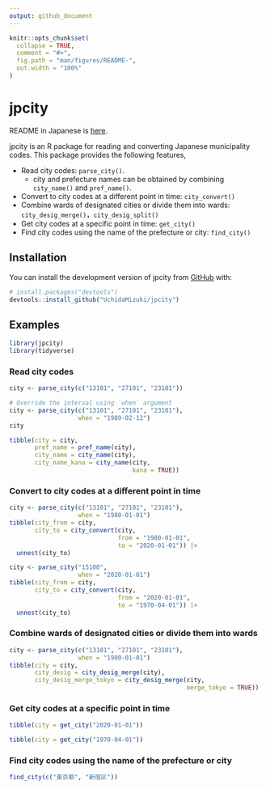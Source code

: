 ```yaml
---
output: github_document
---
```


<!-- README.md is generated from README.Rmd. Please edit that file -->

```r
knitr::opts_chunk$set(
  collapse = TRUE,
  comment = "#>",
  fig.path = "man/figures/README-",
  out.width = "100%"
)
```

# jpcity

<!-- badges: start -->
<!-- badges: end -->

README in Japanese is [here](https://github.com/UchidaMizuki/jpcity/blob/main/README-ja.md).

jpcity is an R package for reading and converting Japanese municipality codes.
This package provides the following features,

- Read city codes: `parse_city()`.
  - city and prefecture names can be obtained by combining `city_name()` and `pref_name()`.
- Convert to city codes at a different point in time: `city_convert()`
- Combine wards of designated cities or divide them into wards: `city_desig_merge()`，`city_desig_split()`
- Get city codes at a specific point in time: `get_city()`
- Find city codes using the name of the prefecture or city: `find_city()`

## Installation

You can install the development version of jpcity from [GitHub](https://github.com/) with:

``` r
# install.packages("devtools")
devtools::install_github("UchidaMizuki/jpcity")
```

## Examples

```r
library(jpcity)
library(tidyverse)
```

### Read city codes

```r
city <- parse_city(c("13101", "27101", "23101"))

# Override the interval using `when` argument
city <- parse_city(c("13101", "27101", "23101"),
                   when = "1989-02-12")
city

tibble(city = city,
       pref_name = pref_name(city),
       city_name = city_name(city),
       city_name_kana = city_name(city,
                                  kana = TRUE))
```

### Convert to city codes at a different point in time

```r
city <- parse_city(c("13101", "27101", "23101"),
                   when = "1980-01-01")
tibble(city_from = city,
       city_to = city_convert(city,
                              from = "1980-01-01",
                              to = "2020-01-01")) |> 
  unnest(city_to)

city <- parse_city("15100",
                   when = "2020-01-01")
tibble(city_from = city,
       city_to = city_convert(city,
                              from = "2020-01-01",
                              to = "1970-04-01")) |> 
  unnest(city_to)
```

### Combine wards of designated cities or divide them into wards

```r
city <- parse_city(c("13101", "27101", "23101"),
                   when = "1980-01-01")
tibble(city = city,
       city_desig = city_desig_merge(city),
       city_desig_merge_tokyo = city_desig_merge(city,
                                                 merge_tokyo = TRUE))
```

### Get city codes at a specific point in time

```r
tibble(city = get_city("2020-01-01"))

tibble(city = get_city("1970-04-01"))
```

### Find city codes using the name of the prefecture or city

```r
find_city(c("東京都", "新宿区"))
```
